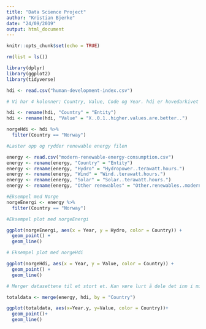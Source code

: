 ---
title: "Data Science Project"
author: "Kristian Bjerke"
date: "24/09/2019"
output: html_document
---

```{r setup, include=FALSE}
knitr::opts_chunk$set(echo = TRUE)
```

```{r}
rm(list = ls())

library(dplyr)
library(ggplot2)
library(tidyverse)

hdi <- read.csv("human-development-index.csv")
```

```{r}
# Vi har 4 kolonner; Country, Value, Code og Year. hdi er hovedarkivet vårt.

hdi <- rename(hdi, "Country" = "Entity")
hdi <- rename(hdi, "Value" = "X..0.1..higher.values.are.better..")

norgeHdi <- hdi %>%
  filter(Country == "Norway")


```

```{r}
#Laster opp og rydder renewable energy filen

energy <- read.csv("modern-renewable-energy-consumption.csv")
energy <- rename(energy, "Country" = "Entity")
energy <- rename(energy, "Hydro" = "Hydropower..terawatt.hours.")
energy <- rename(energy, "Wind" = "Wind..terawatt.hours.")
energy <- rename(energy, "Solar" = "Solar..terawatt.hours.")
energy <- rename(energy, "Other renewables" = "Other.renewables..modern.biofuels..geothermal..wave...tidal...terawatt.hours.")
```

```{r}
#Eksempel med Norge
norgeEnergi <- energy %>%
  filter(Country == "Norway")

```

```{r}
#Eksempel plot med norgeEnergi

ggplot(norgeEnergi, aes(x = Year, y = Hydro, color = Country)) +
  geom_point() + 
  geom_line()
```


```{r}
# Eksempel plot med norgeHdi

ggplot(norgeHdi, aes(x = Year, y = Value, color = Country)) +
  geom_point() + 
  geom_line()
```

```{r}
# Merger datasettene til et stort et. Kan være lurt å dele det inn i mindre kolonner og må få fikset dato.

totaldata <- merge(energy, hdi, by = "Country")

ggplot(totaldata, aes(x=Year.y, y=Value, color = Country))+
  geom_point()+
  geom_line()
  

```

